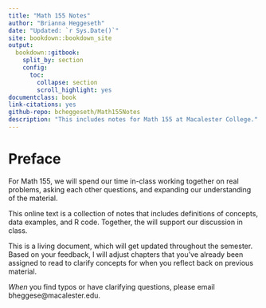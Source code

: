```yaml
--- 
title: "Math 155 Notes"
author: "Brianna Heggeseth"
date: "Updated: `r Sys.Date()`"
site: bookdown::bookdown_site
output: 
  bookdown::gitbook:
    split_by: section
    config:
      toc: 
        collapse: section
        scroll_highlight: yes
documentclass: book
link-citations: yes
github-repo: bcheggeseth/Math155Notes
description: "This includes notes for Math 155 at Macalester College."
---
```


# Preface {-}

For Math 155, we will spend our time in-class working together on real problems, asking each other questions, and expanding our understanding of the material. 

This online text is a collection of notes that includes definitions of concepts, data examples, and R code. Together, the will support our discussion in class. 

This is a living document, which will get updated throughout the semester. Based on your feedback, I will adjust chapters that you've already been assigned to read to clarify concepts for when you reflect back on previous material.

*When* you find typos or have clarifying questions, please email bheggese@macalester.edu.